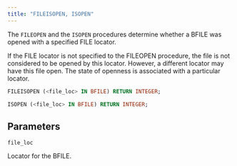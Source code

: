```yaml
---
title: "FILEISOPEN, ISOPEN"
---
```


The `FILEOPEN` and the `ISOPEN` procedures determine whether a BFILE was opened with a specified FILE locator. 

If the FILE locator is not specified to the FILEOPEN procedure, the file is not considered to be opened by this locator. However, a different locator may have this file open. The state of openness is associated with a particular locator.

```sql
FILEISOPEN (<file_loc> IN BFILE) RETURN INTEGER; 

ISOPEN (<file_loc> IN BFILE) RETURN INTEGER; 
```

## Parameters

`file_loc`

Locator for the BFILE.
